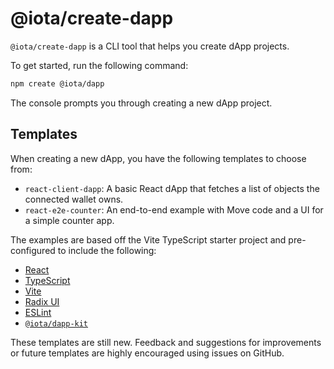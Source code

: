 # @iota/create-dapp

`@iota/create-dapp` is a CLI tool that helps you create dApp projects.

To get started, run the following command:

```sh npm2yarn
npm create @iota/dapp
```

The console prompts you through creating a new dApp project.

## Templates

When creating a new dApp, you have the following templates to choose from:

- `react-client-dapp`: A basic React dApp that fetches a list of objects the connected wallet owns.
- `react-e2e-counter`: An end-to-end example with Move code and a UI for a simple counter app.

The examples are based off the Vite TypeScript starter project and pre-configured to include the
following:

- [React](https://react.dev/)
- [TypeScript](https://www.typescriptlang.org/)
- [Vite](https://vitejs.dev/)
- [Radix UI](https://www.radix-ui.com/)
- [ESLint](https://eslint.org/)
- [`@iota/dapp-kit`](https://sdk.mystenlabs.com/dapp-kit)

These templates are still new. Feedback and suggestions for improvements or future templates are
highly encouraged using issues on GitHub.
